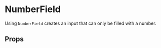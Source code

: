 
<Meta title="NumberField" />

# NumberField

Using `NumberField` creates an input that can only be filled with a number.

<Canvas>
  <Story name="Default">
    <Field
      component={NumberField}
      name="numberField.default"
      placeholder="Type a number"
    />
  </Story>
</Canvas>

<Canvas>
  <Story name="Only three digits">
    <Field
      component={NumberField}
      decimalScale={0}
      maxLength={3}
      name="numberField.onlyThreeDigits"
      placeholder="Only three digits"
    />
  </Story>
</Canvas>

## Props

<ArgsTable of={NumberField} />
